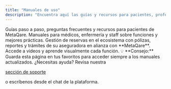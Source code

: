 ```yaml
---
title: "Manuales de uso"
description: "Encuentra aquí las guías y recursos para pacientes, profesionales, aseguradoras y mucho más dentro del ecosistema MetaQare."
---
```


<CardGroup cols={2}>
  <Card title="Pacientes" icon="user" href="/MANUAL_PACIENTE_QsaludUser/index">
    Guías paso a paso, preguntas frecuentes y recursos para pacientes de MetaQare.
  </Card>
  <Card title="Profesionales" icon="stethoscope" href="/MANUAL_PROFESIONAL_QsaludPro/index">
    Manuales para médicos, enfermería y staff sobre funciones y mejores prácticas.
  </Card>
  <Card title="Aseguradoras" icon="file-shield" href="/PORTAL_ASEGURADORAS_CLIENTES/index">
    Gestión de reservas en el ecosistema con pólizas, reportes y trámites de su aseguradora en alianza con **MetaQare**.
  </Card>
  <Card title="Videos Tutoriales" icon="video" href="/VIDEOS_TUTORIALES/index">
    Accede a videos y aprende visualmente cada función.
  </Card>
</CardGroup>

<Tip>
  💡 **Consejo:** Guarda esta página en tus favoritos para acceder siempre a los manuales actualizados.
</Tip>

<Note>
  ¿Necesitas ayuda? Revisa nuestra <a href="https://metaqare.ai/soporte" target="_blank">
  
  sección de soporte</a>

  o escríbenos desde el chat de la plataforma.
</Note>